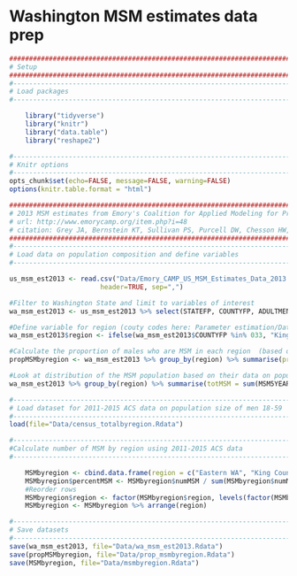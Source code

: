 # Washington MSM estimates data prep

```r
####################################################################################
# Setup
####################################################################################
#-----------------------------------------------------------------------------------
# Load packages
#-----------------------------------------------------------------------------------

    library("tidyverse")
    library("knitr")
    library("data.table")
    library("reshape2")

#-----------------------------------------------------------------------------------
# Knitr options
#-----------------------------------------------------------------------------------
opts_chunk$set(echo=FALSE, message=FALSE, warning=FALSE)
options(knitr.table.format = "html") 

####################################################################################
# 2013 MSM estimates from Emory's Coalition for Applied Modeling for Prevention
# url: http://www.emorycamp.org/item.php?i=48
# citation: Grey JA, Bernstein KT, Sullivan PS, Purcell DW, Chesson HW, Gift TL, Rosenberg ES. Estimating the population sizes of men who have sex with men in US states and counties using data from the American Community Survey. JMIR Public Health Surveill 2016;2(1):e14. DOI: 10.2196/publichealth.5365
####################################################################################
#-----------------------------------------------------------------------------------
# Load data on population composition and define variables
#-----------------------------------------------------------------------------------

us_msm_est2013 <- read.csv("Data/Emory_CAMP_US_MSM_Estimates_Data_2013.csv",
                       header=TRUE, sep=",")

#Filter to Washington State and limit to variables of interest
wa_msm_est2013 <- us_msm_est2013 %>% select(STATEFP, COUNTYFP, ADULTMEN, MSM12MTH, MSM5YEAR) %>% filter(STATEFP %in% 53)

#Define variable for region (couty codes here: Parameter estimation/Data/Emory CAMP_US MSM Estimates Data Dictionary 2013.doc)
wa_msm_est2013$region <- ifelse(wa_msm_est2013$COUNTYFP %in% 033, "King County", ifelse(wa_msm_est2013$COUNTYFP %in% c(009, 011, 015, 027, 029, 031, 035, 041, 045, 049, 053, 055, 057, 059, 061, 067, 069, 073), "Other Western WA", ifelse(wa_msm_est2013$COUNTYFP %in% c(001, 003, 005, 007, 013, 017, 019, 021, 023, 025, 037, 039, 043, 047, 051, 063, 065, 071, 075, 077), "Eastern WA", NA)))

#Calculate the proportion of males who are MSM in each region  (based on past 5-year behavior)
propMSMbyregion <- wa_msm_est2013 %>% group_by(region) %>% summarise(propmsm = sum(MSM5YEAR) / sum(ADULTMEN))

#Look at distribution of the MSM population based on their data on population size (note this is men 18+)
wa_msm_est2013 %>% group_by(region) %>% summarise(totMSM = sum(MSM5YEAR)) %>% mutate(distMSM = totMSM / sum(totMSM))

#-----------------------------------------------------------------------------------
# Load dataset for 2011-2015 ACS data on population size of men 18-59
#-----------------------------------------------------------------------------------
load(file="Data/census_totalbyregion.Rdata")

#-----------------------------------------------------------------------------------
#Calculate number of MSM by region using 2011-2015 ACS data
#-----------------------------------------------------------------------------------

    MSMbyregion <- cbind.data.frame(region = c("Eastern WA", "King County", "Other Western WA"), numMSM = wa_acs_totalbyregion$total*propMSMbyregion$propmsm)
    MSMbyregion$percentMSM <- MSMbyregion$numMSM / sum(MSMbyregion$numMSM) 
    #Reorder rows
    MSMbyregion$region <- factor(MSMbyregion$region, levels(factor(MSMbyregion$region))[c(2,3,1)])
    MSMbyregion <- MSMbyregion %>% arrange(region)

#-----------------------------------------------------------------------------------
# Save datasets
#-----------------------------------------------------------------------------------
save(wa_msm_est2013, file="Data/wa_msm_est2013.Rdata")
save(propMSMbyregion, file="Data/prop_msmbyregion.Rdata")
save(MSMbyregion, file="Data/msmbyregion.Rdata")
```
